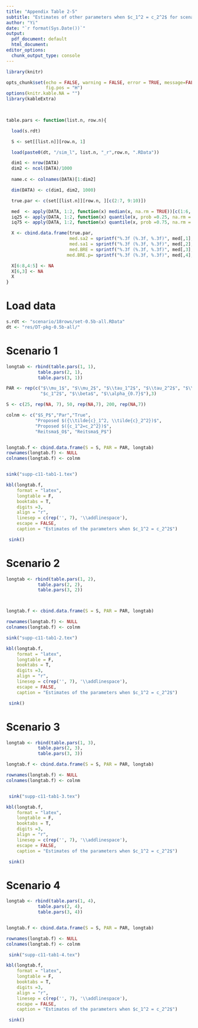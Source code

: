 ```yaml
---
title: "Appendix Table 2-5"
subtitle: "Estimates of other parameters when $c_1^2 = c_2^2$ for scenario 1-4"
author: "Yi"
date: "`r format(Sys.Date())`"
output:
  pdf_document: default
  html_document: 
editor_options:
  chunk_output_type: console
---
```


```r
library(knitr)

opts_chunk$set(echo = FALSE, warning = FALSE, error = TRUE, message=FALSE, comment="",
               fig.pos = "H")
options(knitr.kable.NA = "")
library(kableExtra)


  
table.pars <- function(list.n, row.n){

  load(s.rdt) 

  S <- set[[list.n]][row.n, 1]

  load(paste0(dt, "/sim_l", list.n, "_r",row.n, ".RData"))

  dim1 <- nrow(DATA)
  dim2 <- ncol(DATA)/1000
    
  name.c <- colnames(DATA)[1:dim2]

  dim(DATA) <- c(dim1, dim2, 1000)

  true.par <- c(set[[list.n]][row.n, ][c(2:7, 9:10)])

  med  <- apply(DATA, 1:2, function(x) median(x, na.rm = TRUE))[c(1:6, 8:9),]
  iq25 <- apply(DATA, 1:2, function(x) quantile(x, prob =0.25, na.rm = TRUE))[c(1:6, 8:9),]
  iq75 <- apply(DATA, 1:2, function(x) quantile(x, prob =0.75, na.rm = TRUE))[c(1:6, 8:9),]

  X <- cbind.data.frame(true.par, 
                        med.sa2 = sprintf("%.3f (%.3f, %.3f)", med[,1], iq25[,1], iq75[,1]),
                        med.sa1 = sprintf("%.3f (%.3f, %.3f)", med[,2], iq25[,2], iq75[,2]),
                        med.BRE = sprintf("%.3f (%.3f, %.3f)", med[,3], iq25[,3], iq75[,3]),
                       med.BRE.p= sprintf("%.3f (%.3f, %.3f)", med[,4], iq25[,4], iq75[,4]) )

  X[6:8,4:5] <- NA
  X[6,3] <- NA
  X
}
```

# Load data

```r
s.rdt <- "scenario/18rows/set-0.5b-all.RData"
dt <- "res/DT-pkg-0.5b-all/"
```


# Scenario 1

```r

longtab <- rbind(table.pars(1, 1),
            table.pars(2, 1),
            table.pars(3, 1))

PAR <- rep(c("$\\mu_1$", "$\\mu_2$", "$\\tau_1^2$", "$\\tau_2^2$", "$\\tau_{12}$", 
             "$c_1^2$", "$\\beta$", "$\\alpha_{0.7}$"),3)

S <- c(25, rep(NA, 7), 50, rep(NA,7), 200, rep(NA,7))

colnm <- c("$S_P$","Par","True", 
           "Proposed $({\\tilde{c}_1^2, \\tilde{c}_2^2})$",
           "Proposed $({c_1^2=c_2^2})$",
           "Reitsma$_O$", "Reitsma$_P$")


longtab.f <- cbind.data.frame(S = S, PAR = PAR, longtab)
rownames(longtab.f) <- NULL
colnames(longtab.f) <- colnm


sink("supp-c11-tab1-1.tex")

kbl(longtab.f, 
    format = "latex",
    longtable = F, 
    booktabs = T, 
    digits =3,
    align = "r",
    linesep = c(rep('', 7), '\\addlinespace'),
    escape = FALSE,
    caption = "Estimates of the parameters when $c_1^2 = c_2^2$")

 sink()
```

# Scenario 2

```r

longtab <- rbind(table.pars(1, 2),
            table.pars(2, 2),
            table.pars(3, 2))



longtab.f <- cbind.data.frame(S = S, PAR = PAR, longtab)

rownames(longtab.f) <- NULL
colnames(longtab.f) <- colnm

sink("supp-c11-tab1-2.tex")

kbl(longtab.f, 
    format = "latex",
    longtable = F, 
    booktabs = T, 
    digits =3,
    align = "r",
    linesep = c(rep('', 7), '\\addlinespace'),
    escape = FALSE,
    caption = "Estimates of the parameters when $c_1^2 = c_2^2$")

 sink()
```

# Scenario 3

```r

longtab <- rbind(table.pars(1, 3),
            table.pars(2, 3),
            table.pars(3, 3))

longtab.f <- cbind.data.frame(S = S, PAR = PAR, longtab)

rownames(longtab.f) <- NULL
colnames(longtab.f) <- colnm


 sink("supp-c11-tab1-3.tex")

kbl(longtab.f, 
    format = "latex",
    longtable = F, 
    booktabs = T, 
    digits =3,
    align = "r",
    linesep = c(rep('', 7), '\\addlinespace'),
    escape = FALSE,
    caption = "Estimates of the parameters when $c_1^2 = c_2^2$")

 sink()
```

# Scenario 4

```r

longtab <- rbind(table.pars(1, 4),
            table.pars(2, 4),
            table.pars(3, 4))


longtab.f <- cbind.data.frame(S = S, PAR = PAR, longtab)

rownames(longtab.f) <- NULL
colnames(longtab.f) <- colnm

 sink("supp-c11-tab1-4.tex")

kbl(longtab.f, 
    format = "latex",
    longtable = F, 
    booktabs = T, 
    digits =3,
    align = "r",
    linesep = c(rep('', 7), '\\addlinespace'),
    escape = FALSE,
    caption = "Estimates of the parameters when $c_1^2 = c_2^2$")

 sink()
```

